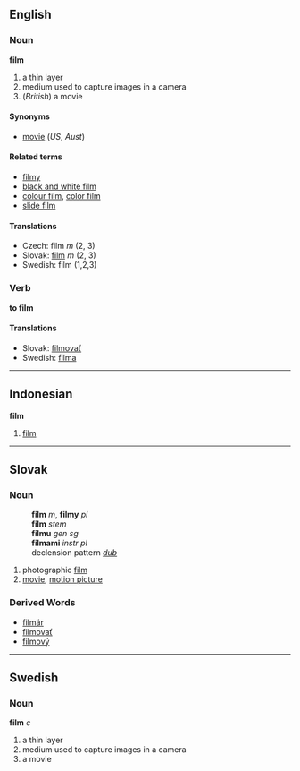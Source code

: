 ==English==
===Noun===
'''film'''

# a thin layer
# medium used to capture images in a camera
# (''British'') a movie

====Synonyms====
*[[movie]] (''US'', ''Aust'')

====Related terms====
*[[filmy]]
*[[black and white film]]
*[[colour film]], [[color film]]
*[[slide film]]

==== Translations ====
*Czech: film ''m'' (2, 3)
*Slovak: [[film#Slovak|film]] ''m'' (2, 3)
*Swedish: film (1,2,3)

===Verb===
'''to film'''

==== Translations ====
*Slovak: [[filmovať]]
*Swedish: [[filma]]

----

== Indonesian ==
'''film'''

# [[film]]

----
== Slovak ==
=== Noun ===
:'''film''' ''m'', '''filmy''' ''pl''
:'''film''' ''stem''
:'''filmu''' ''gen sg''
:'''filmami''' ''instr pl''
:declension pattern ''[[Slovak declension pattern dub|dub]]''
# photographic [[film#English|film]]
# [[movie]], [[motion picture]]
=== Derived Words ===
* [[filmár]]
* [[filmovať]]
* [[filmový]]
----
==Swedish==
===Noun===
'''film''' ''c''

# a thin layer
# medium used to capture images in a camera
# a movie